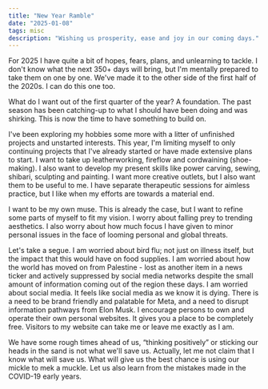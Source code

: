 ```yaml
---
title: "New Year Ramble"
date: "2025-01-08"
tags: misc
description: "Wishing us prosperity, ease and joy in our coming days."
---
```


For 2025 I have quite a bit of hopes, fears, plans, and unlearning to tackle. I don't know what the next 350+ days will bring, but I'm mentally prepared to take them on one by one. We've made it to the other side of the first half of the 2020s. I can do this one too. 

What do I want out of the first quarter of the year? A foundation. The past season has been catching-up to what I should have been doing and was shirking. This is now the time to have something to build on. 

I've been exploring my hobbies some more with a litter of unfinished projects and unstarted interests. This year, I'm limiting myself to only continuing projects that I've already started or have made extensive plans to start. I want to take up leatherworking, fireflow and cordwaining (shoe-making). I also want to develop my present skills like power carving, sewing, shibari, sculpting and painting. I want more creative outlets, but I also want them to be useful to me. I have separate therapeutic sessions for aimless practice, but I like when my efforts are towards a material end. 

I want to be my own muse. This is already the case, but I want to refine some parts of myself to fit my vision. I worry about falling prey to trending aesthetics. I also worry about how much focus I have given to minor personal issues in the face of looming personal and global threats. 

Let's take a segue. I am worried about bird flu; not just on illness itself, but the impact that this would have on food supplies. I am worried about how the world has moved on from Palestine - lost as another item in a news ticker and actively suppressed by social media networks despite the small amount of information coming out of the region these days. I am worried about social media. It feels like social media as we know it is dying. There is a need to be brand friendly and palatable for Meta, and a need to disrupt information pathways from Elon Musk. I encourage persons to own and operate their own personal websites. It gives you a place to be completely free. Visitors to my website can take me or leave me exactly as I am. 

We have some rough times ahead of us, “thinking positively” or sticking our heads in the sand is not what we'll save us. Actually, let me not claim that I know what will save us. What will give us the best chance is using our mickle to mek a muckle. Let us also learn from the mistakes made in the COVID-19 early years.
